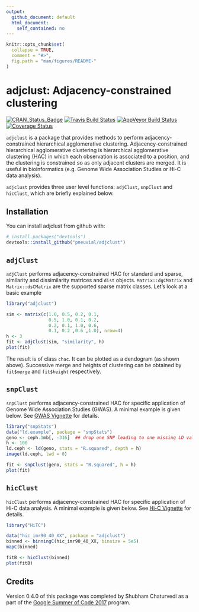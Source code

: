 ```yaml
---
output: 
  github_document: default
  html_document:
    self_contained: no
---
```


```r
knitr::opts_chunk$set(
  collapse = TRUE,
  comment = "#>",
  fig.path = "man/figures/README-"
)
```

# adjclust: Adjacency-constrained clustering

[![CRAN_Status_Badge](http://www.r-pkg.org/badges/version/adjclust)](https://cran.r-project.org/package=adjclust)
[![Travis Build Status](https://travis-ci.org/pneuvial/adjclust.svg?branch=develop)](https://travis-ci.org/pneuvial/adjclust)
[![AppVeyor Build Status](https://ci.appveyor.com/api/projects/status/github/pneuvial/adjclust?branch=develop&svg=true)](https://ci.appveyor.com/project/pneuvial/adjclust)
[![Coverage Status](https://img.shields.io/codecov/c/github/pneuvial/adjclust/develop.svg)](https://codecov.io/github/pneuvial/adjclust/branch/develop)


`adjclust` is a package that provides methods to perform adjacency-constrained hierarchical agglomerative clustering. Adjacency-constrained hierarchical agglomerative clustering is hierarchical agglomerative clustering (HAC) in which each observation is associated to a position, and the clustering is constrained so as only adjacent clusters are merged. It is useful in bioinformatics (e.g. Genome Wide Association Studies or Hi-C data analysis).

`adjclust` provides three user level functions: `adjClust`, `snpClust` and `hicClust`, which are briefly explained below.

## Installation

You can install adjclust from github with:

```r
# install.packages("devtools")
devtools::install_github("pneuvial/adjclust")
```


## `adjClust` 

`adjClust` performs adjacency-constrained HAC for standard and sparse, similarity and dissimilarity matrices and `dist` objects. `Matrix::dgCMatrix` and `Matrix::dsCMatrix` are the supported sparse matrix classes. Let's look at a basic example

```r
library("adjclust")

sim <- matrix(c(1.0, 0.5, 0.2, 0.1,
                0.5, 1.0, 0.1, 0.2,
                0.2, 0.1, 1.0, 0.6,
                0.1, 0.2 ,0.6 ,1.0), nrow=4)
h <- 3
fit <- adjClust(sim, "similarity", h)
plot(fit)
```

The result is of class `chac`. It can be plotted as a dendogram (as shown above). Successive merge and heights of clustering can be obtained by `fit$merge` and `fit$height` respectively.

## `snpClust` 

`snpClust` performs adjacency-constrained HAC for specific application of Genome Wide Association Studies (GWAS). A minimal example is given below. See [GWAS Vignette](vignettes/snpClust.Rmd) for details.

```r
library("snpStats")
data("ld.example", package = "snpStats")
geno <- ceph.1mb[, -316]  ## drop one SNP leading to one missing LD value
h <- 100
ld.ceph <- ld(geno, stats = "R.squared", depth = h)
image(ld.ceph, lwd = 0)

fit <- snpClust(geno, stats = "R.squared", h = h)
plot(fit)
```

## `hicClust` 

 `hicClust` performs adjacency-constrained HAC for specific application of Hi-C data analysis. A minimal example is given below. See [Hi-C Vignette](vignettes/hicClust.Rmd) for details.

```r
library("HiTC")
```

```r
data("hic_imr90_40_XX", package = "adjclust")
binned <- binningC(hic_imr90_40_XX, binsize = 5e5)
mapC(binned)

fitB <- hicClust(binned)
plot(fitB)
```


## Credits 

Version 0.4.0 of this package was completed by Shubham Chaturvedi as a part of the [Google Summer of Code 2017](https://summerofcode.withgoogle.com/projects/#4961904920363008) program.

